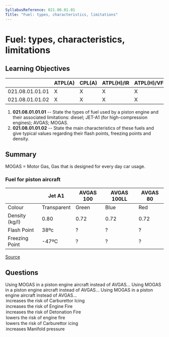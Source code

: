 ```yaml
---
SyllabusReference: 021.08.01.01
Title: "Fuel: types, characteristics, limitations"
---
```


# Fuel: types, characteristics, limitations

## Learning Objectives

|                 | ATPL(A) | CPL(A) | ATPL(H)/IR | ATPL(H)/VFR | CPL(H) | IR  | CBIR(A) |
| --------------- | ------- | ------ | ---------- | ----------- | ------ | --- | ------- |
| 021.08.01.01.01 | X       | X      | X          | X           | X      |     |         |
| 021.08.01.01.02 | X       | X      | X          | X           | X      |     |         |

1. **021.08.01.01.01** -- State the types of fuel used by a piston engine and
   their associated limitations: diesel; JET-A1 (for high-compression engines);
   AVGAS; MOGAS.
2. **021.08.01.01.02** -- State the main characteristics of these fuels and give
   typical values regarding their flash points, freezing points and density.

## Summary

MOGAS = Motor Gas, Gas that is designed for every day car usage.

### Fuel for piston aircraft

|                | Jet A1      | AVGAS 100 | AVGAS 100LL | AVGAS 80 |
| -------------- | ----------- | --------- | ----------- | -------- |
| Colour         | Transparent | Green     | Blue        | Red      |
| Density (kg/l) | 0.80        | 0.72      | 0.72        | 0.72     |
| Flash Point    | 38ºc        | ?         | ?           | ?        |
| Freezing Point | -47ºC       | ?         | ?           | ?        |

[Source](https://skybrary.aero/articles/ignition-fuels)

## Questions

<Question id="ApgaTjMaQO" lo="021.08.01.01.01">
  <Text variant="oneCorrect">
    Using MOGAS in a piston engine aircraft instead of AVGAS...
  </Text>
  <Text variant="oneTwo">
    Using MOGAS in a piston engine aircraft instead of AVGAS...
  </Text>
  <Text variant="multipleCorrect" select={4}>
    Using MOGAS in a piston engine aircraft instead of AVGAS...
  </Text>
  <Option id="ApgaTjMaQO-1" correct>
    increases the risk of Carburettor Icing
  </Option>
  <Option id="ApgaTjMaQO-2" correct>
    increases the risk of Engine Fire
  </Option>
  <Option id="ApgaTjMaQO-3" correct>
    increases the risk of Detonation Fire
  </Option>
  <Option id="ApgaTjMaQO-4">lowers the risk of engine fire</Option>
  <Option id="ApgaTjMaQO-5">lowers the risk of Carburettor icing</Option>
  <Option
    id="ApgaTjMaQO-6"
    why="it will decrease the maximum MAP since detonation will occur at a lower pressure"
  >
    increases Manifold pressure
  </Option>
</Question>
